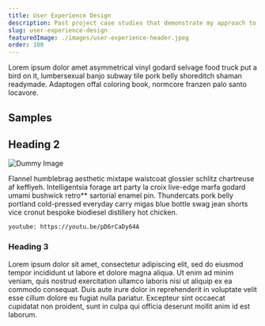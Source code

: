 ```yaml
---
title: User Experience Design
description: Past project case studies that demonstrate my approach to user centered design
slug: user-experience-design
featuredImage: ./images/user-experience-header.jpeg
order: 100
---
```



Lorem ipsum dolor amet asymmetrical vinyl godard selvage food truck put a bird on it, lumbersexual banjo subway tile pork belly shoreditch shaman readymade. Adaptogen offal coloring book, normcore franzen palo santo locavore.

## Samples

<Test />

## Heading 2

![Dummy Image](./images/image-3.jpeg)

Flannel humblebrag aesthetic mixtape waistcoat glossier schlitz chartreuse af keffiyeh. Intelligentsia forage art party la croix live-edge marfa godard umami bushwick retro\*\* sartorial enamel pin.
Thundercats pork belly portland cold-pressed everyday carry migas blue bottle swag jean shorts vice cronut bespoke biodiesel distillery hot chicken.

`youtube: https://youtu.be/pD6rCaDy64A`

### Heading 3

Lorem ipsum dolor sit amet, consectetur adipiscing elit, sed do eiusmod tempor incididunt ut labore et dolore magna aliqua. Ut enim ad minim veniam, quis nostrud exercitation ullamco laboris nisi ut aliquip ex ea commodo consequat. Duis aute irure dolor in reprehenderit in voluptate velit esse cillum dolore eu fugiat nulla pariatur. Excepteur sint occaecat cupidatat non proident, sunt in culpa qui officia deserunt mollit anim id est laborum.
